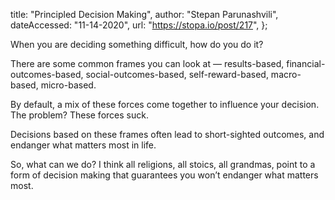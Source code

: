   title: "Principled Decision Making",
  author: "Stepan Parunashvili",
  dateAccessed: "11-14-2020",
  url: "https://stopa.io/post/217",
};

When you are deciding something difficult, how do you do it?

There are some common frames you can look at — results-based, financial-outcomes-based, social-outcomes-based, self-reward-based, macro-based, micro-based.

By default, a mix of these forces come together to influence your decision. The problem? These forces suck.

Decisions based on these frames often lead to short-sighted outcomes, and endanger what matters most in life.

So, what can we do? I think all religions, all stoics, all grandmas, point to a form of decision making that guarantees you won’t endanger what matters most.
